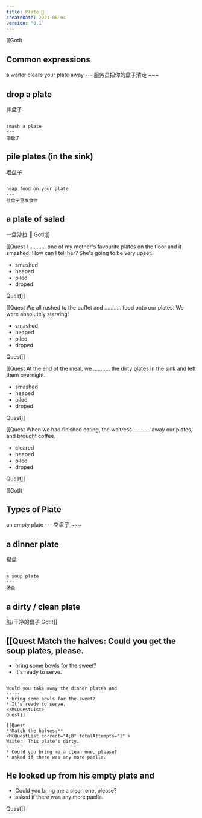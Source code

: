 ```yaml
---
title: Plate 🍛
createDate: 2021-08-04
version: "0.1"
---
```


[[GotIt
## Common expressions
<FlashcardList>
a waiter clears your plate away 
---
服务员把你的盘子清走 
~~~

drop a plate
---
摔盘子
~~~

smash a plate
---
砸盘子
~~~

pile plates (in the sink)
---
堆盘子
~~~

heap food on your plate 
---
往盘子里堆食物
~~~

a plate of salad
---
一盘沙拉 🥗
</FlashcardList>
GotIt]]

[[Quest
I ........... one of my mother's favourite plates on the floor and it smashed. How can I tell her? She's going to be very upset.
<MCQuest totalAttempts="1" correct="D">
* smashed
* heaped
* piled
* droped
</MCQuest>
Quest]]

[[Quest
We all rushed to the buffet and ........... food onto our plates. We were absolutely starving!
<MCQuest totalAttempts="1" correct="B">
* smashed
* heaped
* piled
* droped
</MCQuest>
Quest]]

[[Quest
At the end of the meal, we ........... the dirty plates in the sink and left them overnight.
<MCQuest totalAttempts="1" correct="C">
* smashed
* heaped
* piled
* droped
</MCQuest>
Quest]]

[[Quest
When we had finished eating, the waitress ........... away our plates, and brought coffee.
<MCQuest totalAttempts="1" correct="A">
* cleared
* heaped
* piled
* droped
</MCQuest>
Quest]]

[[GotIt
## Types of Plate 
<FlashcardList>
an empty plate
---
空盘子
~~~

a dinner plate
---
餐盘
~~~

a soup plate
---
汤盘
~~~

a dirty / clean plate
---
脏/干净的盘子
</FlashcardList>
GotIt]]

[[Quest
**Match the halves:**
<MCQuestList correct="B;A" totalAttempts="1" >
Could you get the soup plates, please.
-----
* bring some bowls for the sweet?
* It's ready to serve.
~~~~~

Would you take away the dinner plates and 
-----
* bring some bowls for the sweet?
* It's ready to serve.
</MCQuestList>
Quest]]

[[Quest
**Match the halves:**
<MCQuestList correct="A;B" totalAttempts="1" >
Waiter! This plate's dirty.
-----
* Could you bring me a clean one, please? 
* asked if there was any more paella.
~~~~~

He looked up from his empty plate and
-----
* Could you bring me a clean one, please? 
* asked if there was any more paella.
</MCQuestList>
Quest]]
